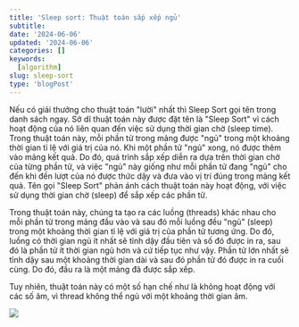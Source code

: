 ```yaml
---
title: 'Sleep sort: Thuật toán sắp xếp ngủ'
subtitle: 
date: '2024-06-06'
updated: '2024-06-06'
categories: []
keywords:
  [algorithm]
slug: sleep-sort
type: 'blogPost'
---
```


Nếu có giải thưởng cho thuật toán "lười" nhất thì Sleep Sort gọi tên trong danh sách ngay. Sở dĩ thuật toán này được đặt tên là "Sleep Sort" vì cách hoạt động của nó liên quan đến việc sử dụng thời gian chờ (sleep time).
Trong thuật toán này, mỗi phần tử trong mảng được "ngủ" trong một khoảng thời gian tỉ lệ với giá trị của nó. Khi một phần tử "ngủ" xong, nó được thêm vào mảng kết quả. Do đó, quá trình sắp xếp diễn ra dựa trên thời gian chờ của từng phần tử, và việc "ngủ" này giống như mỗi phần tử đang "ngủ" cho đến khi đến lượt của nó được thức dậy và đưa vào vị trí đúng trong mảng kết quả. Tên gọi "Sleep Sort" phản ánh cách thuật toán này hoạt động, với việc sử dụng thời gian chờ (sleep) để sắp xếp các phần tử.

Trong thuật toán này, chúng ta tạo ra các luồng (threads) khác nhau cho mỗi phần tử trong mảng đầu vào và sau đó mỗi luồng đều "ngủ" (sleep) trong một khoảng thời gian tỉ lệ với giá trị của phần tử tương ứng. Do đó, luồng có thời gian ngủ ít nhất sẽ tỉnh dậy đầu tiên và số đó được in ra, sau đó là phần tử ít thời gian ngủ hơn và cứ tiếp tục như vậy. Phần tử lớn nhất sẽ tỉnh dậy sau một khoảng thời gian dài và sau đó phần tử đó được in ra cuối cùng. Do đó, đầu ra là một mảng đã được sắp xếp.

Tuy nhiên, thuật toán này có một số hạn chế như là không hoạt động với các số âm, vì thread không thể ngủ với một khoảng thời gian âm.

![](https://i.redd.it/mzx2x2v13gty.jpg)